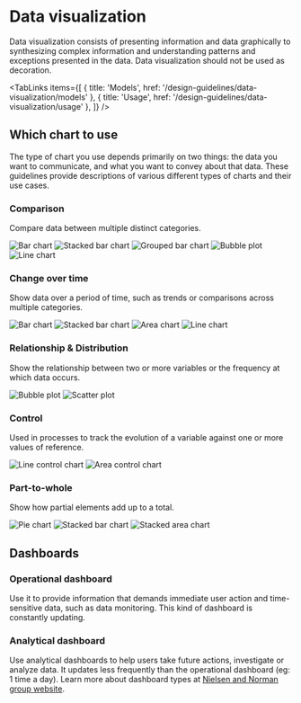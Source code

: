 
# Data visualization

Data visualization consists of presenting information and data graphically to synthesizing complex information and understanding patterns and exceptions presented in the data. Data visualization should not be used as decoration.

<TabLinks
  items={[
    { title: 'Models', href: '/design-guidelines/data-visualization/models' },
    { title: 'Usage', href: '/design-guidelines/data-visualization/usage' },
  ]}
/>

## Which chart to use

The type of chart you use depends primarily on two things: the data you want to communicate, and what you want to convey about that data. These guidelines provide descriptions of various different types of charts and their use cases.

### Comparison

Compare data between multiple distinct categories.

![Bar chart](/image/bar.png) ![Stacked bar chart](/image/stacked-bar.png) ![Grouped bar chart](/image/grouped-bar.png) ![Bubble plot](/image/bubble-plot.png) ![Line chart](/image/line.png)

### Change over time

Show data over a period of time, such as trends or comparisons across multiple categories.

![Bar chart](/image/bar.png) ![Stacked bar chart](/image/stacked-bar.png) ![Area chart](/image/area.png) ![Line chart](/image/line.png)

### Relationship & Distribution

Show the relationship between two or more variables or the frequency at which data occurs.

![Bubble plot](/image/bubble-plot.png) ![Scatter plot](/image/scatter-plot.png)

### Control

Used in processes to track the evolution of a variable against one or more values of reference.

![Line control chart](/image/line-control.png) ![Area control chart](/image/area-control.png)

### Part-to-whole

Show how partial elements add up to a total.

![Pie chart](/image/pie.png) ![Stacked bar chart](/image/stacked-bar.png) ![Stacked area chart](/image/stacked-area.png)

## Dashboards

### Operational dashboard

Use it to provide information that demands immediate user action and time-sensitive data, such as data monitoring. This kind of dashboard is constantly updating.

### Analytical dashboard

Use analytical dashboards to help users take future actions, investigate or analyze data. It updates less frequently than the operational dashboard (eg: 1 time a day). Learn more about dashboard types at [Nielsen and Norman group website](https://www.nngroup.com/articles/dashboards-preattentive/).
